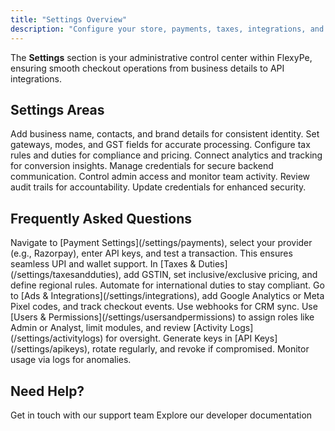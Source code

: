 ```yaml
---
title: "Settings Overview"
description: "Configure your store, payments, taxes, integrations, and permissions — all from one place."
---
```


The **Settings** section is your administrative control center within FlexyPe, ensuring smooth checkout operations from business details to API integrations.

## Settings Areas

<CardGroup cols={2}>
  <Card title="Store Details" icon="store" href="/settings/storedetails">
    Add business name, contacts, and brand details for consistent identity.
  </Card>

  <Card title="Payment Settings" icon="credit-card" href="/settings/payments">
    Set gateways, modes, and GST fields for accurate processing.
  </Card>

  <Card title="Taxes & Duties" icon="receipt" href="/settings/taxesandduties">
    Configure tax rules and duties for compliance and pricing.
  </Card>

  <Card title="Ads & Integrations" icon="network-wired" href="/settings/integrations">
    Connect analytics and tracking for conversion insights.
  </Card>

  <Card title="API Keys" icon="key" href="/settings/apikeys">
    Manage credentials for secure backend communication.
  </Card>

  <Card title="Users & Permissions" icon="users" href="/settings/usersandpermissions">
    Control admin access and monitor team activity.
  </Card>

  <Card title="Activity Logs" icon="clipboard-list" href="/settings/activitylogs">
    Review audit trails for accountability.
  </Card>

  <Card title="Change Password" icon="lock" href="/settings/changepassword">
    Update credentials for enhanced security.
  </Card>
</CardGroup>

## Frequently Asked Questions

<AccordionGroup>
  <Accordion title="How do I set up payment gateways?">
    Navigate to [Payment Settings](/settings/payments), select your provider (e.g., Razorpay), enter API keys, and test a transaction. This ensures seamless UPI and wallet support.
  </Accordion>

  <Accordion title="What tax configurations are available?">
    In [Taxes & Duties](/settings/taxesandduties), add GSTIN, set inclusive/exclusive pricing, and define regional rules. Automate for international duties to stay compliant.
  </Accordion>

  <Accordion title="How can I integrate analytics tools?">
    Go to [Ads & Integrations](/settings/integrations), add Google Analytics or Meta Pixel codes, and track checkout events. Use webhooks for CRM sync.
  </Accordion>

  <Accordion title="Best way to manage team access?">
    Use [Users & Permissions](/settings/usersandpermissions) to assign roles like Admin or Analyst, limit modules, and review [Activity Logs](/settings/activitylogs) for oversight.
  </Accordion>

  <Accordion title="How to secure API keys?">
    Generate keys in [API Keys](/settings/apikeys), rotate regularly, and revoke if compromised. Monitor usage via logs for anomalies.
  </Accordion>
</AccordionGroup>

## Need Help?

<CardGroup cols={2}>
  <Card title="Contact Support" icon="headset" href="mailto:support@flexype.com">
    Get in touch with our support team
  </Card>
  
  <Card title="API Documentation" icon="code" href="/api-reference">
    Explore our developer documentation
  </Card>
</CardGroup>